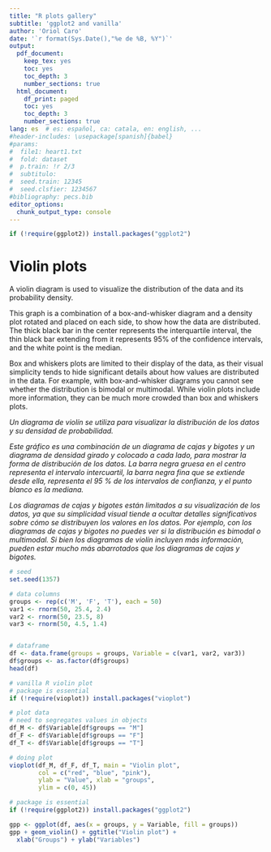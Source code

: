 ```yaml
---
title: "R plots gallery"
subtitle: 'ggplot2 and vanilla'
author: 'Oriol Caro'
date: '`r format(Sys.Date(),"%e de %B, %Y")`'
output:
  pdf_document:
    keep_tex: yes
    toc: yes
    toc_depth: 3
    number_sections: true
  html_document:
    df_print: paged
    toc: yes
    toc_depth: 3
    number_sections: true
lang: es  # es: español, ca: catala, en: english, ...
#header-includes: \usepackage[spanish]{babel}
#params:
#  file1: heart1.txt
#  fold: dataset
#  p.train: !r 2/3
#  subtitulo:  
#  seed.train: 12345
#  seed.clsfier: 1234567
#bibliography: pecs.bib  
editor_options: 
  chunk_output_type: console
---
```


```r
if (!require(ggplot2)) install.packages("ggplot2")
```


# **Violin plots**

A violin diagram is used to visualize the distribution of the data and its probability density.

This graph is a combination of a box-and-whisker diagram and a density plot rotated and placed on each side, to show how the data are distributed. The thick black bar in the center represents the interquartile interval, the thin black bar extending from it represents 95% of the confidence intervals, and the white point is the median.

Box and whiskers plots are limited to their display of the data, as their visual simplicity tends to hide significant details about how values are distributed in the data. For example, with box-and-whisker diagrams you cannot see whether the distribution is bimodal or multimodal. While violin plots include more information, they can be much more crowded than box and whiskers plots. 

*Un diagrama de violín se utiliza para visualizar la distribución de los datos y su densidad de probabilidad.*

*Este gráfico es una combinación de un diagrama de cajas y bigotes y un diagrama de densidad girado y colocado a cada lado, para mostrar la forma de distribución de los datos. La barra negra gruesa en el centro representa el intervalo intercuartil, la barra negra fina que se extiende desde ella, representa el 95 % de los intervalos de confianza, y el punto blanco es la mediana.*

*Los diagramas de cajas y bigotes están limitados a su visualización de los datos, ya que su simplicidad visual tiende a ocultar detalles significativos sobre cómo se distribuyen los valores en los datos. Por ejemplo, con los diagramas de cajas y bigotes no puedes ver si la distribución es bimodal o multimodal. Si bien los diagramas de violín incluyen más información, pueden estar mucho más abarrotados que los diagramas de cajas y bigotes.*

```r
# seed
set.seed(1357)

# data columns
groups <- rep(c('M', 'F', 'T'), each = 50)
var1 <- rnorm(50, 25.4, 2.4)
var2 <- rnorm(50, 23.5, 8)
var3 <- rnorm(50, 4.5, 1.4)


# dataframe
df <- data.frame(groups = groups, Variable = c(var1, var2, var3))
df$groups <- as.factor(df$groups)
head(df)
```

```r
# vanilla R violin plot
# package is essential
if (!require(vioplot)) install.packages("vioplot")

# plot data
# need to segregates values in objects
df_M <- df$Variable[df$groups == "M"]
df_F <- df$Variable[df$groups == "F"]
df_T <- df$Variable[df$groups == "T"]

# doing plot
vioplot(df_M, df_F, df_T, main = "Violin plot", 
        col = c("red", "blue", "pink"),
        ylab = "Value", xlab = "groups",
        ylim = c(0, 45))
```

```r
# package is essential 
if (!require(ggplot2)) install.packages("ggplot2")

gpp <- ggplot(df, aes(x = groups, y = Variable, fill = groups))
gpp + geom_violin() + ggtitle("Violin plot") +
  xlab("Groups") + ylab("Variables")
```

